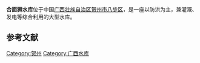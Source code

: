 {{Infobox Reservoir | 
|name                     = 合面狮水库
|nickname                 = 
|image                    = 
|image_caption            = 
|map                      = 
|map_caption              = 
|code                     = 
|class                    = 大（二）型水库
|location_of_reservoir    = [[广西壮族自治区|广西壮族自治区]][[贺州市|贺州市]][[八步区|八步区]]
|location_of_dam          = 
|inflow                   = 
|outflow                  = [[贺江|贺江]]
|catchment_area           = 6260
|reservoir_area           = 
|mean_depth               = 
|maximum_depth            = 
|flood_level              = 91.2
|normal_water_level       = 88
|dead_water_level         = 80
|water_quality            = 
|island                   = 
|maximum_storage_capacity = 2.96亿
|normal_storage_capacity  = 
|dead_storage_capacity    = 
|type_of_dam              = 
|elevation_of_dam         = 
|height_of_dam            = 
|length_of_dam            = 
|width_of_dam             = 
|installed_capacity       = 
|start                    = 
|complete                 = 
|cost                     = 
|emigrate                 = 
|latd              = 24
|latm              = 03
|lats              = 08
|latNS             = N
|longd             = 111
|longm             = 45
|longs             = 25
|longEW            = E
|website           = 
|footnotes         = 资料主要来源：<ref>[http://www.gdsw.gov.cn/gdsw2006/features/80900250.html]</ref>
}}
'''合面狮水库'''位于中国[[广西壮族自治区|广西壮族自治区]][[贺州市|贺州市]][[八步区|八步区]]，是一座以防洪为主，兼灌溉、发电等综合利用的大型水库。

==参考文献==
<div class="references-small">
<references></references>
</div>
[[Category:贺州|Category:贺州]]
[[Category:广西水库|Category:广西水库]]